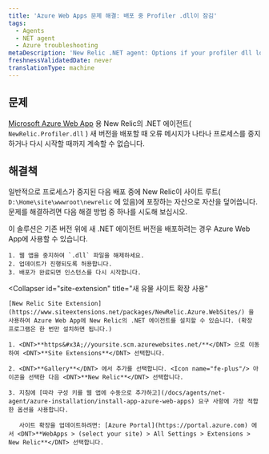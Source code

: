 ```yaml
---
title: 'Azure Web Apps 문제 해결: 배포 중 Profiler .dll이 잠김'
tags:
  - Agents
  - NET agent
  - Azure troubleshooting
metaDescription: 'New Relic .NET agent: Options if your profiler dll locks when deploying your Azure Web App.'
freshnessValidatedDate: never
translationType: machine
---
```


## 문제

[Microsoft Azure Web App](/docs/agents/net-agent/azure-installation/install-app-azure-web-apps) 용 New Relic의 .NET 에이전트( `NewRelic.Profiler.dll` ) 새 버전을 배포할 때 오류 메시지가 나타나 프로세스를 중지하거나 다시 시작할 때까지 계속할 수 없습니다.

## 해결책

일반적으로 프로세스가 중지된 다음 배포 중에 New Relic이 사이트 루트( `D:\Home\site\wwwroot\newrelic` 에 있음)에 포장하는 자산으로 자산을 덮어씁니다. 문제를 해결하려면 다음 해결 방법 중 하나를 시도해 보십시오.

<CollapserGroup>
  <Collapser
    id="stop-dll-deploy"
    title="파일 릴리스 중지"
  >
    이 솔루션은 기존 버전 위에 새 .NET 에이전트 버전을 배포하려는 경우 Azure Web App에 사용할 수 있습니다.

    1. 웹 앱을 중지하여 `.dll` 파일을 해제하세요.
    2. 업데이트가 진행되도록 허용합니다.
    3. 배포가 완료되면 인스턴스를 다시 시작합니다.
  </Collapser>

  <Collapser
    id="site-extension"
    title="새 유물 사이트 확장 사용"
  >
    [New Relic Site Extension](https://www.siteextensions.net/packages/NewRelic.Azure.WebSites/) 을 사용하여 Azure Web App에 New Relic의 .NET 에이전트를 설치할 수 있습니다. (확장 프로그램은 한 번만 설치하면 됩니다.)

    1. <DNT>**https&#x3A;//yoursite.scm.azurewebsites.net/**</DNT> 으로 이동하여 <DNT>**Site Extensions**</DNT> 선택합니다.

    2. <DNT>**Gallery**</DNT> 에서 추가를 선택합니다. <Icon name="fe-plus"/> 아이콘을 선택한 다음 <DNT>**New Relic**</DNT> 선택합니다.

    3. 지침에 [따라 구성 키를 웹 앱에 수동으로 추가하고](/docs/agents/net-agent/azure-installation/install-app-azure-web-apps) 요구 사항에 가장 적합한 옵션을 사용합니다.

       사이트 확장을 업데이트하려면: [Azure Portal](https://portal.azure.com) 에서 <DNT>**WebApps > (select your site) > All Settings > Extensions > New Relic**</DNT> 선택합니다.
  </Collapser>
</CollapserGroup>